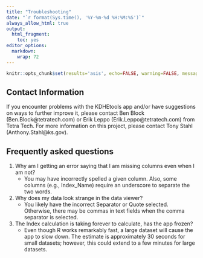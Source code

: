 ```yaml
---
title: "Troubleshooting"
date: "`r format(Sys.time(), '%Y-%m-%d %H:%M:%S')`"
always_allow_html: true
output:
  html_fragment:
    toc: yes
editor_options: 
  markdown: 
    wrap: 72
---
```


```r
knitr::opts_chunk$set(results='asis', echo=FALSE, warning=FALSE, message = FALSE)
```

## Contact Information

If you encounter problems with the KDHEtools app and/or have suggestions
on ways to further improve it, please contact Ben Block (Ben.Block@tetratech.com) or Erik Leppo (Erik.Leppo@tetratech.com) from Tetra Tech. For more information on this
project, please contact Tony Stahl (Anthony.Stahl@ks.gov).

## Frequently asked questions

1.  Why am I getting an error saying that I am missing columns even when I am not?
    -   You may have incorrectly spelled a given column. Also, some columns (e.g., Index_Name) require an underscore to separate the two words.
2.  Why does my data look strange in the data viewer?
    -   You likely have the incorrect Separator or Quote selected. Otherwise, there may be commas in text fields when the comma separator is selected.
3.  The Index calculation is taking forever to calculate, has the app frozen?
    -   Even though R works remarkably fast, a large dataset will cause the app to slow down. The estimate is approximately 30 seconds for small datasets; however, this could extend to a few minutes for large datasets.
